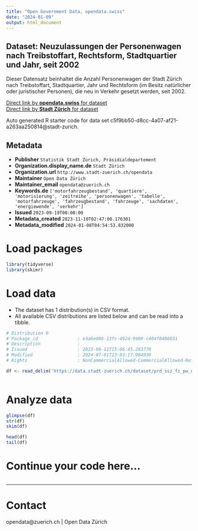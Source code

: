 ```yaml
---
title: "Open Government Data, opendata.swiss"
date: "2024-01-09"
output: html_document
---
```


## Dataset: Neuzulassungen der Personenwagen nach Treibstoffart, Rechtsform, Stadtquartier und Jahr, seit 2002

Dieser Datensatz beinhaltet die Anzahl Personenwagen der Stadt Zürich nach Treibstoffart, Stadtquartier, Jahr und Rechtsform (im Besitz natürlicher oder juristischer Personen), die neu in Verkehr gesetzt werden, seit 2002. 


[Direct link by **opendata.swiss** for dataset](https://opendata.swiss/de/dataset/neuzulassungen-der-personenwagen-nach-treibstoffart-rechtsform-stadtquartier-und-jahr-seit-2002)<br>
[Direct link by **Stadt Zürich** for dataset](https://data.stadt-zuerich.ch/dataset/prd_ssz_fz_pw_neuzulassungen_jahr_quartier_antriebsart_rechtsform_od2004)

Auto generated R starter code for data set c5f9bb50-d8cc-4a07-af21-a263aa250814@stadt-zurich.

## Metadata

- **Publisher** `Statistik Stadt Zürich, Präsidialdepartement`
- **Organization.display_name.de** `Stadt Zürich`
- **Organization.url** `http://www.stadt-zuerich.ch/opendata`
- **Maintainer** `Open Data Zürich`
- **Maintainer_email** `opendata@zuerich.ch`
- **Keywords.de** `['motorfahrzeugbestand', 'quartiere', 'motorisierung', 'zeitreihe', 'personenwagen', 'tabelle', 'motorfahrzeuge', 'fahrzeugbestand', 'fahrzeuge', 'sachdaten', 'energiewende', 'verkehr']`
- **Issued** `2023-09-19T00:00:00`
- **Metadata_created** `2023-11-10T02:47:00.176301`
- **Metadata_modified** `2024-01-08T04:54:53.832000`


# Load packages

```r

library(tidyverse)
library(skimr)

```

# Load data

-   The dataset has 1 distribution(s) in CSV format.
-   All available CSV distributions are listed below and can be read into a tibble.

```r

# Distribution 0
# Package_id               : e3a6e086-13fc-492d-9989-c404f0486031
# Description              : 
# Issued                   : 2023-09-11T15:06:45.283770
# Modified                 : 2024-07-01T23:03:17.964930
# Rights                   : NonCommercialAllowed-CommercialAllowed-ReferenceNotRequired

df <- read_delim('https://data.stadt-zuerich.ch/dataset/prd_ssz_fz_pw_neuzulassungen_jahr_quartier_antriebsart_rechtsform_od2004/download/VER200OD2004.csv')



```

# Analyze data

```r

glimpse(df)
str(df)
skim(df)

head(df)
tail(df)

```

# Continue your code here...

```r

```

------------------------------------------------------------------------

# Contact

opendata@zuerich.ch | Open Data Zürich

